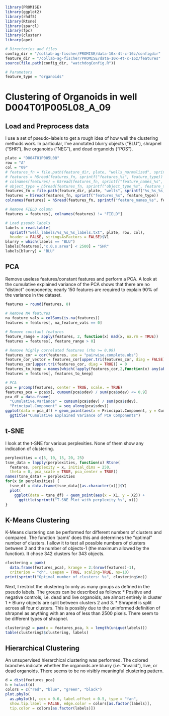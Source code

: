 

```r
library(PROMISE)
library(ggplot2)
library(rhdf5)
library(Rtsne)
library(sparcl)
library(fpc)
library(cluster)
library(ape)

# Directories and files
config_dir = "/collab-ag-fischer/PROMISE/data-10x-4t-c-16z/configdir"
feature_dir = "/collab-ag-fischer/PROMISE/data-10x-4t-c-16z/features"
source(file.path(config_dir, "watchdogConfig.R"))

# Parameters
feature_type = "organoids"
```

# Clustering of Organoids in well D004T01P005L08_A_09
## Load and Preprocess data

I use a set of pseudo-labels to get a rough idea of how well the clustering methods work. In particular, I've annotated blurry objects ("BLU"), shrapnel ("SHR"), live organoids ("NEG"), and dead organoids ("POS").
```r
plate = "D004T01P005L08"
row = "A"
col = "09"
# features_fn = file.path(feature_dir, plate, "wells_normalized", sprintf("%s_%s_%s_features_normalized.h5", plate, row, col))
# features = h5read(features_fn, sprintf("features_%s", feature_type))
# colnames(features) = h5read(features_fn, sprintf("feature_names_%s", feature_type))
# object_type = h5read(features_fn, sprintf("object_type_%s", feature_type))
features_fn = file.path(feature_dir, plate, "wells", sprintf("%s_%s_%s_features.h5", plate, row, col))
features = h5read(features_fn, sprintf("features_%s", feature_type))
colnames(features) = h5read(features_fn, sprintf("feature_names_%s", feature_type))

# Remove FIELD column
features = features[, colnames(features) != "FIELD"]

# Load pseudo labels
labels = read.table(
  sprintf("well_labels/%s_%s_%s_labels.txt", plate, row, col), 
  header = FALSE, stringsAsFactors = FALSE)$V1
blurry = which(labels == "BLU")
labels[features[,"x.0.s.area"] < 2500] = "SHR"
labels[blurry] = "BLU"
```

## PCA
Remove useless features/constant features and perform a PCA. A look at the cumulative explained variance of the PCA shows that there are no "distinct" components; nearly 150 features are required to explain 90% of the variance in the dataset.
```r
features = round(features, 8)
  
# Remove NA features
na_feature_vals = colSums(is.na(features))
features = features[, na_feature_vals == 0]

# Remove constant features
feature_range = apply(features, 2, function(x) mad(x, na.rm = TRUE))
features = features[, feature_range > 0]

# Remove highly correlated features (rho >= 0.99)
features_cor = cor(features, use = "pairwise.complete.obs")
feature_cor_vector = features_cor[upper.tri(features_cor, diag = FALSE)]
features_cor[upper.tri(features_cor, diag = TRUE)] = 0
features_to_keep = names(which(!apply(features_cor,2,function(x) any(abs(x) > 0.99, na.rm = TRUE))))
features = features[, features_to_keep]

# PCA
pca = prcomp(features, center = TRUE, scale. = TRUE)
features_pca = pca$x[, cumsum(pca$sdev) / sum(pca$sdev) <= 0.9]
pca_df = data.frame(
  "Cumulative.Variance" = cumsum(pca$sdev) / sum(pca$sdev), 
  "Principal.Component" = seq_along(pca$sdev))
ggplot(data = pca_df) + geom_point(aes(x = Principal.Component, y = Cumulative.Variance)) + 
  ggtitle("Cumulative Explained Variance of PCA Components")
```

## t-SNE
I look at the t-SNE for various perplexities. None of them show any indication of clustering.
```r
perplexities = c(5, 10, 15, 20, 25)
tsne_data = lapply(perplexities, function(x) Rtsne(
  features, perplexity = x, initial_dims = 250, 
  theta = 0, pca_scale = TRUE, pca_center = TRUE))
names(tsne_data) = perplexities
for(x in perplexities) {
  tsne_df = data.frame(tsne_data[[as.character(x)]]$Y)
  plot(
    ggplot(data = tsne_df) + geom_point(aes(x = X1, y = X2)) + 
      ggtitle(sprintf("T-SNE Plot with perplexity %s", x)))
}
```

## K-Means Clustering 
K-Means clustering can be performed for different numbers of clusters and compared. The function 'pamk' does this and determines the "optimal" number of clusters. I allow it to test all possible numbers of clusters between 2 and the number of objects-1 (the maximum allowed by the function). It chose 342 clusters for 343 objects.
```r
clustering = pamk(
  data.frame(features_pca), krange = 2:(nrow(features)-1), 
  criterion = "ch", usepam = TRUE, scaling=TRUE, ns=10)
print(sprintf("Optimal number of clusters: %s", clustering$nc))
```

Next, I restrict the clustering to only as many groups as defined in the pseudo labels. The groups can be described as follows:
* Positive and negative controls, i.e. dead and live organoids, are almost entirely in cluster 1
* Blurry objects are split between clusters 2 and 3.
* Shrapnel is split across all four clusters. This is possibly due to the uninformed definition of shrapnel as anything with an area of less than 2500 pixels. There seem to be different types of shrapnel.

```r
clustering2 = pam(x = features_pca, k = length(unique(labels)))
table(clustering2$clustering, labels)
```

## Hierarchical Clustering
An unsupervised hierarchical clustering was performed. The colored branches indicate whether the organoids are blurry (i.e. "invalid"), live, or dead organoids. There seems to be no visibly meaningful clustering pattern.
```r
d = dist(features_pca)
h = hclust(d)
colors = c("red", "blue", "green", "black")
plot.phylo(
  as.phylo(h), cex = 0.6, label.offset = 0.5, type = "fan", 
  show.tip.label = FALSE, edge.color = colors[as.factor(labels)], 
  tip.color = colors[as.factor(labels)])
```

